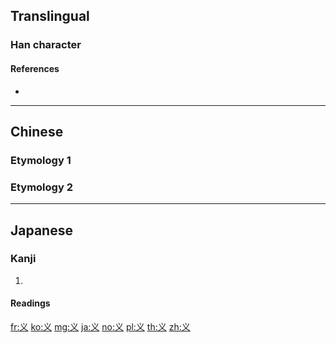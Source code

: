 {{character info/new}}
{{also|義|乂}}
==Translingual==
{{stroke order}}

===Han character===
{{Han char|rn=3|rad=丶|as=02|sn=3|four=|canj=IK,XIK|ids=⿶乂丶}}

====References====
* {{Han ref|kx=0082.031|dkj=00124|dj=0165.120|hdz=10042.100|uh=4E49|ud=20041}}

----

==Chinese==

===Etymology 1===
{{zh-see|義}}

===Etymology 2===
{{zh-see|叉|v}}
----
==Japanese==

===Kanji===
{{ja-kanji|grade=uc|rs=丶02}}

# {{alternative form of|叉|lang=ja}}

====Readings====
{{ja-readings|kanon=[[さ]] (sa)|goon=[[しゃ]] (sha)|kun=[[また]] (mata)}}

[[fr:义]]
[[ko:义]]
[[mg:义]]
[[ja:义]]
[[no:义]]
[[pl:义]]
[[th:义]]
[[zh:义]]